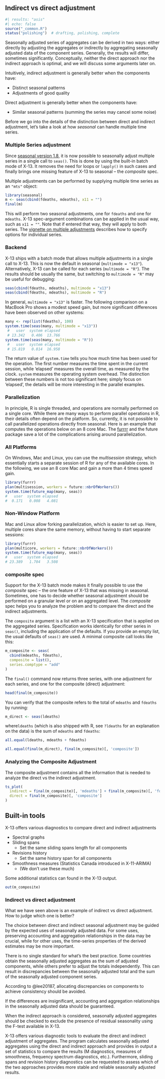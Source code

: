 ## Indirect vs direct adjustment {#sec-indirect-vs-direct-adjustment}

```r
#| results: "asis"
#| echo: false
source("_common.R")
status("polishing")  # drafting, polishing, complete
```

Seasonally adjusted series of aggregates can be derived in two ways: either directly by adjusting the aggregates or indirectly by aggregating seasonally adjusted data of the component series.
Generally, the results will differ, sometimes significantly.
Conceptually, neither the direct approach nor the indirect approach is optimal, and we will discuss some arguments later on.

Intuitively, indirect adjustment is generally better when the components have:

-   Distinct seasonal patterns
-   Adjustments of good quality

Direct adjustment is generally better when the components have:

-   Similar seasonal patterns (summing the series may cancel some noise)

Before we go into the details of the distinction between direct and indirect adjustment, let's take a look at how *seasonal* can handle multiple time series.

### Multiple Series adjustment

Since [seasonal version 1.8](https://cran.r-project.org/package=seasonal), it is now possible to seasonally adjust multiple series in a single call to `seas()`.
This is done by using the built-in batch mode of X-13.
It removes the need for loops or `lapply()` in such cases and finally brings one missing feature of X-13 to seasonal -- the *composite* spec.

Multiple adjustments can be performed by supplying multiple time series as an `"mts"` object:

```r
library(seasonal)
m <- seas(cbind(fdeaths, mdeaths), x11 = "")
final(m)
```

This will perform two seasonal adjustments, one for `fdeaths` and one for `mdeaths`.
X-13 spec-argument combinations can be applied in the usual way, such as `x11 = ""`.
Note that if entered that way, they will apply to both series.
The [vignette on multiple adjustments](https://cran.r-project.org/web/packages/seasonal/vignettes/multiple.html) describes how to specify options for individual series.

### Backend

X-13 ships with a batch mode that allows multiple adjustments in a single call to X-13.
This is now the default in seasonal (`multimode = "x13"`).
Alternatively, X-13 can be called for each series (`multimode = "R"`).
The results should be usually the same, but switching to `multimode = "R"` may be useful for debugging:

```r
seas(cbind(fdeaths, mdeaths), multimode = "x13")
seas(cbind(fdeaths, mdeaths), multimode = "R")
```

In general, `multimode = "x13"` is faster.
The following comparison on a MacBook Pro shows a modest speed gain, but more significant differences have been observed on other systems:

``` r
many <- rep(list(fdeaths), 100)
system.time(seas(many, multimode = "x13"))
 #   user  system elapsed
 # 13.342   0.406  13.766
system.time(seas(many, multimode = "R"))
 #   user  system elapsed
 # 15.819   0.814  16.958
```

The return value of `system.time` tells you how much time has been used for the operation.
The first number measures the time spent in the current session, while 'elapsed' measures the overall time, as measured by the clock.
`system` measures the operating system overhead.
The distinction between these numbers is not too significant here; simply focus on 'elapsed', the details will be more interesting in the parallel examples.

### Parallelization

In principle, R is single threaded, and operations are normally performed on a single core.
While there are many ways to perform parallel operations in R, their details often depend on the platform.
So, currently, it is not possible to call parallelized operations directly from seasonal.
Here is an example that computes the operations below on an 8 core Mac.
The [furrrr](https://furrr.futureverse.org) and the future package save a lot of the complications arising around parallelization.

### All Platforms

On Windows, Mac and Linux, you can use the *multisession* strategy, which essentially starts a separate session of R for any of the available cores.
In the following, we use an 8 core Mac and gain a more than 4 times speed gain.

``` r
library(furrr)
plan(multisession, workers = future::nbrOfWorkers())
system.time(future_map(many, seas))
#   user  system elapsed
#  0.171   0.008   4.081
```

### Non-Window Platform

Mac and Linux allow forking parallelization, which is easier to set up.
Here, multiple cores share the same memory, without having to start separate sessions:

``` r
library(furrr)
plan(multicore, workers = future::nbrOfWorkers())
system.time(future_map(many, seas))
#   user  system elapsed
# 23.389   1.704   3.508
```

### composite spec

Support for the X-13 batch mode makes it finally possible to use the *composite* spec -- the one feature of X-13 that was missing in seasonal.
Sometimes, one has to decide whether seasonal adjustment should be performed on a granular level or on an aggregated level.
The *composite* spec helps you to analyze the problem and to compare the direct and the indirect adjustments.

The `composite` argument is a list with an X-13 specification that is applied on the aggregated series.
Specification works identically for other series in `seas()`, including the application of the defaults.
If you provide an empty list, the usual defaults of `seas()` are used.
A minimal composite call looks like this:

```r
m_composite <- seas(
  cbind(mdeaths, fdeaths),
  composite = list(),
  series.comptype = "add"
)
```

The `final()` command now returns three series, with one adjustment for each series, and one for the composite (direct) adjustment:

```r
head(final(m_composite))
```

You can verify that the composite refers to the total of `mdeaths` and `fdeaths` by running:

```r

m_direct <- seas(ldeaths)
```

where`ldeaths` (which is also shipped with R, see `?ldeaths` for an explanation on the data) is the sum of `mdeaths` and `fdeaths`:

```r
all.equal(ldeaths, mdeaths + fdeaths)
```

```r
all.equal(final(m_direct), final(m_composite)[, 'composite'])
```

### Analyzing the Composite Adjustment

The composite adjustment contains all the information that is needed to analyze the direct vs the indirect adjustment.

```r

ts_plot(
  indirect = final(m_composite)[, 'mdeaths'] + final(m_composite)[, 'fdeaths'],
  direct = final(m_composite)[, 'composite']
)

```

## Built-in tools

X-13 offers various diagnostics to compare direct and indirect adjustments

-   Spectral graphs
-   Sliding spans
    -   Set the same sliding spans length for all components
-   Revisions history
    -   Set the same history span for all components
-   Smoothness measures (Statistics Canada introduced in X-11-ARIMA)
    -   (We don't use these much)

Some additional statistics can found in the X-13 output.

```r
out(m_composite)
```

### Indirect vs direct adjustment

What we have seen above is an example of indirect vs direct adjustment.
How to judge which one is better?

The choice between direct and indirect seasonal adjustment may be guided by the expected uses of seasonally adjusted data.
For some uses, preserving accounting and aggregation relationships in the data may be crucial, while for other uses, the time-series properties of the derived estimates may be more important.

There is no single standard for what's the best practice.
Some countries obtain the seasonally adjusted aggregates as the sum of adjusted components, while others prefer to adjust the totals independently.
This can result in discrepancies between the seasonally adjusted total and the sum of the seasonally adjusted component series.

According to @lee20187, allocating discrepancies on components to achieve consistency should be avoided.

If the differences are insignificant, accounting and aggregation relationships in the seasonally adjusted data should be guaranteed.

When the indirect approach is considered, seasonally adjusted aggregates should be checked to exclude the presence of residual seasonality using the F-test available in X-13.

X-13 offers various diagnostic tools to evaluate the direct and indirect adjustment of aggregates.
The program calculates seasonally adjusted aggregates using the direct and indirect approach and provides in output a set of statistics to compare the results (M diagnostics, measures of smoothness, frequency spectrum diagnostics, etc.).
Furthermore, sliding spans and revision history diagnostics can be requested to assess which of the two approaches provides more stable and reliable seasonally adjusted results.
